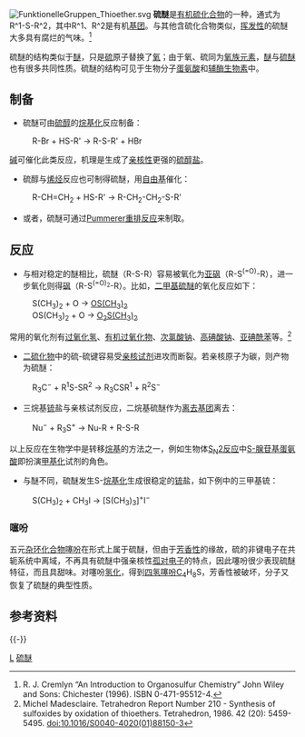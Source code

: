 [[File:FunktionelleGruppen_Thioether.svg|right]]
'''硫醚'''是[[有机硫化合物|有机硫化合物]]的一种，通式为<chem>R^1-S-R^2</chem>，其中<chem>R^1</chem>、<chem>R^2</chem>是有机[[基团|基团]]。与其他含硫化合物类似，[[挥发性有机化合物|挥发性]]的硫醚大多具有腐烂的气味。<ref>R. J. Cremlyn “An Introduction to Organosulfur Chemistry” John Wiley and Sons: Chichester (1996). ISBN 0-471-95512-4.</ref>

硫醚的结构类似于[[醚|醚]]，只是[[硫|硫]]原子替换了[[氧|氧]]；由于氧、硫同为[[氧族元素|氧族元素]]，[[醚|醚]]与[[硫醚|硫醚]]也有很多共同性质。硫醚的结构可见于生物分子[[蛋氨酸|蛋氨酸]]和[[辅酶|辅酶]][[生物素|生物素]]中。

==制备==
* 硫醚可由[[硫醇|硫醇]]的[[烷基化|烷基化]]反应制备：
:R-Br + HS-R' → R-S-R' + HBr
[[碱|碱]]可催化此类反应，机理是生成了[[亲核性|亲核性]]更强的[[硫醇盐|硫醇盐]]。

* 硫醇与[[烯烃|烯烃]]反应也可制得硫醚，用[[自由基|自由基]]催化：
:R-CH=CH<sub>2</sub> + HS-R' → R-CH<sub>2</sub>-CH<sub>2</sub>-S-R'
* 或者，硫醚可通过[[Pummerer重排反应|Pummerer重排反应]]来制取。

==反应==
*与相对稳定的醚相比，硫醚（R-S-R）容易被氧化为[[亚砜|亚砜]]（R-S<sup>(=O)</sup>-R），进一步氧化则得[[砜|砜]]（R-S<sup>(=O)<sub>2</sub></sup>-R）。比如，[[二甲基硫醚|二甲基硫醚]]的氧化反应如下：
:S(CH<sub>3</sub>)<sub>2</sub> + O → [[二甲基亞碸|OS(CH<sub>3</sub>)<sub>2</sub>]]
:OS(CH<sub>3</sub>)<sub>2</sub> + O → [[二甲基砜|O<sub>2</sub>S(CH<sub>3</sub>)<sub>2</sub>]]
常用的氧化剂有[[过氧化氢|过氧化氢]]、[[有机过氧化物|有机过氧化物]]、[[次氯酸钠|次氯酸钠]]、[[高碘酸钠|高碘酸钠]]、[[亚碘酰苯|亚碘酰苯]]等。<ref>Michel Madesclaire. Tetrahedron Report Number 210 - Synthesis of sulfoxides by oxidation of thioethers. Tetrahedron, 1986. 42 (20): 5459-5495. doi:10.1016/S0040-4020(01)88150-3</ref>

*[[二硫化物|二硫化物]]中的硫-硫键容易受[[亲核试剂|亲核试剂]]进攻而断裂。若亲核原子为碳，则产物为硫醚：
: R<sub>3</sub>C<sup>−</sup> + R<sup>1</sup>S-SR<sup>2</sup> → R<sub>3</sub>CSR<sup>1</sup> + R<sup>2</sup>S<sup>−</sup>

*三烷基[[锍|锍]]盐与亲核试剂反应，二烷基硫醚作为[[离去基团|离去基团]]离去：
:Nu<sup>−</sup> + R<sub>3</sub>S<sup>+</sup> → Nu-R + R-S-R
以上反应在生物学中是转移[[烷基|烷基]]的方法之一，例如生物体[[SN2|S<sub>N</sub>2反应]]中[[S-腺苷基蛋氨酸|S-腺苷基蛋氨酸]]即扮演[[甲基化|甲基化]]试剂的角色。

*与醚不同，硫醚发生S-[[烷基化|烷基化]]生成很稳定的[[锍|锍]]盐，如下例中的三甲基锍：
:S(CH<sub>3</sub>)<sub>2</sub> + CH<sub>3</sub>I → [S(CH<sub>3</sub>)<sub>3</sub>]<sup>+</sup>I<sup>−</sup>

===噻吩===
五元[[杂环化合物|杂环化合物]][[噻吩|噻吩]]在形式上属于硫醚，但由于[[芳香性|芳香性]]的缘故，硫的非键电子在共轭系统中离域，不再具有硫醚中强亲核性[[孤对电子|孤对电子]]的特点，因此噻吩很少表现硫醚特征，而且具甜味。对噻吩[[氢化|氢化]]，得到[[四氢噻吩|四氢噻吩]]C<sub>4</sub>H<sub>8</sub>S，芳香性被破坏，分子又恢复了硫醚的典型性质。

== 参考资料 ==
{{Reflist}}

{{-}}
{{官能团}}

[[Category:官能团|L]]
[[Category:硫醚|]]